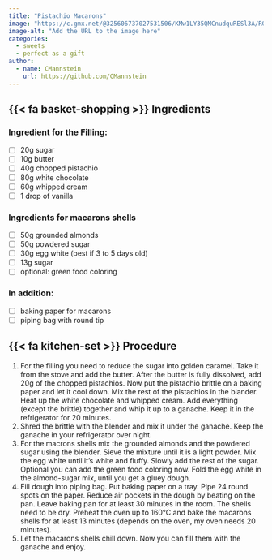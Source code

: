 ```yaml
---
title: "Pistachio Macarons"
image: "https://c.gmx.net/@325606737027531506/KMw1LY35QMCnudquRESl3A/ROOT/ROOT"
image-alt: "Add the URL to the image here"
categories:
  - sweets
  - perfect as a gift
author:
  - name: CMannstein
    url: https://github.com/CMannstein
---
```


## {{< fa basket-shopping >}} Ingredients

### Ingredient for the Filling:

- [ ] 20g sugar
- [ ] 10g butter
- [ ] 40g chopped pistachio
- [ ] 80g white chocolate
- [ ] 60g whipped cream
- [ ] 1 drop of vanilla

### Ingredients for macarons shells

- [ ] 50g grounded almonds
- [ ] 50g powdered sugar
- [ ] 30g egg white (best if 3 to 5 days old)
- [ ] 13g sugar
- [ ] optional: green food coloring 

### In addition:

- [ ] baking paper for macarons
- [ ] piping bag with round tip

## {{< fa kitchen-set >}} Procedure

1. For the filling you need to reduce the sugar into golden caramel. Take it from the stove and add the butter. After the butter is fully dissolved, add 20g of the chopped pistachios. Now put the pistachio brittle on a baking paper and let it cool down. Mix the rest of the pistachios in the blander. Heat up the white chocolate and whipped cream. Add everything (except the brittle) together and whip it up to a ganache. Keep it in the refrigerator for 20 minutes.
2. Shred the brittle with the blender and mix it under the ganache. Keep the ganache in your refrigerator over night.
3. For the macrons shells mix the grounded almonds and the powdered sugar using the blender. Sieve the mixture until it is a light powder. Mix the egg white until it's white and fluffy. Slowly add the rest of the sugar. Optional you can add the green food coloring now. Fold the egg white in the almond-sugar mix, until you get a gluey dough.
4. Fill dough into piping bag. Put baking paper on a tray. Pipe 24 round spots on the paper. Reduce air pockets in the dough by beating on the pan. Leave baking pan for at least 30 minutes in the room. The shells need to be dry. Preheat the oven up to 160°C and bake the macarons shells for at least 13 minutes (depends on the oven, my oven needs 20 minutes). 
5. Let the macarons shells chill down. Now you can fill them with the ganache and enjoy. 
